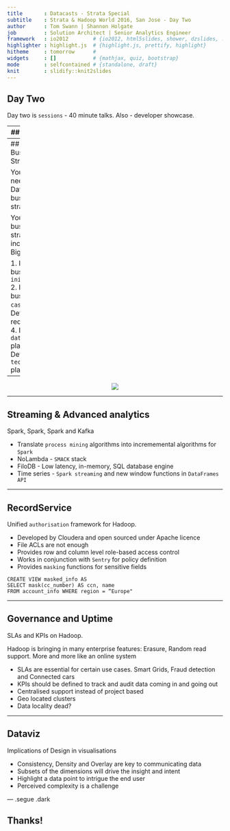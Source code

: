 ```yaml
---
title       : Datacasts - Strata Special
subtitle    : Strata & Hadoop World 2016, San Jose - Day Two
author      : Tom Swann | Shannon Holgate
job         : Solution Architect | Senior Analytics Engineer
framework   : io2012        # {io2012, html5slides, shower, dzslides, ...}
highlighter : highlight.js  # {highlight.js, prettify, highlight}
hitheme     : tomorrow      # 
widgets     : []            # {mathjax, quiz, bootstrap}
mode        : selfcontained # {standalone, draft}
knit        : slidify::knit2slides
---
```


## Day Two

Day two is `sessions` - 40 minute talks. Also - developer showcase.

---
## Keynotes

8 back to back keynotes delivered by market leaders in the Data and Analytics space

Highlights:
- Megan Price (Human Rights Data and Analytics Group) Identifying individual deaths in Homs
- Ian Andrews (Pivotal) Peak BI
- Jenna Eggers (Nara Logics) Where we are with AI
- Alyosha Efros (UC Berkeley) Big Visual Data

---
## Big Data Business Strategy

You don't need a Big Data business strategy.

You need a business strategy that incorporates Big Data.

1. Identify business `initiatives`
2. Identify business `use cases`
3. Define `data` requirements
4. Develop `data science` plan
5. Define `technology` plan

---

<div style="text-align: center;">
  <img src="assets/img/datascibiz.jpg" />
</div>

---

## Streaming & Advanced analytics

Spark, Spark, Spark and Kafka

- Translate `process mining` algorithms into incrememental algorithms for `Spark`
- NoLambda - `SMACK` stack
- FiloDB - Low latency, in-memory, SQL database engine
- Time series - `Spark streaming` and new window functions in `DataFrames API`

---

## RecordService

Unified `authorisation` framework for Hadoop.

- Developed by Cloudera and open sourced under Apache licence
- File ACLs are not enough
- Provides row and column level role-based access control
- Works in conjunction with `Sentry` for policy definition
- Provides `masking` functions for sensitive fields

```
CREATE VIEW masked_info AS
SELECT mask(cc_number) AS ccn, name
FROM account_info WHERE region = “Europe"
```

---

## Governance and Uptime

SLAs and KPIs on Hadoop. 

Hadoop is bringing in many enterprise features: Erasure, Random read support. More and more like an online system

- SLAs are essential for certain use cases. Smart Grids, Fraud detection and Connected cars
- KPIs should be defined to track and audit data coming in and going out
- Centralised support instead of project based
- Geo located clusters
- Data locality dead?

---
## Dataviz

Implications of Design in visualisations

- Consistency, Density and Overlay are key to communicating data
- Subsets of the dimensions will drive the insight and intent
- Highlight a data point to intrigue the end user
- Perceived complexity is a challenge

--- .segue .dark

## Thanks!




